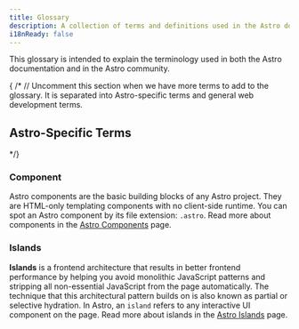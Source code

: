 ```yaml
---
title: Glossary 
description: A collection of terms and definitions used in the Astro documentation and community.
i18nReady: false
---
```


This glossary is intended to explain the terminology used in both the Astro documentation and in the Astro community.

{ /* // Uncomment this section when we have more terms to add to the glossary.
It is separated into Astro-specific terms and general web development terms.
## Astro-Specific Terms 
*/}

### Component

Astro components are the basic building blocks of any Astro project. They are HTML-only templating components with no client-side runtime. You can spot an Astro component by its file extension: `.astro`. Read more about components in the [Astro Components](https://docs.astro.build/en/core-concepts/astro-components/) page.

### Islands

**Islands** is a frontend architecture that results in better frontend performance by helping you avoid monolithic JavaScript patterns and stripping all non-essential JavaScript from the page automatically. The technique that this architectural pattern builds on is also known as partial or selective hydration. In Astro, an `island` refers to any interactive UI component on the page. Read more about islands in the [Astro Islands](https://docs.astro.build/en/concepts/islands/) page.
